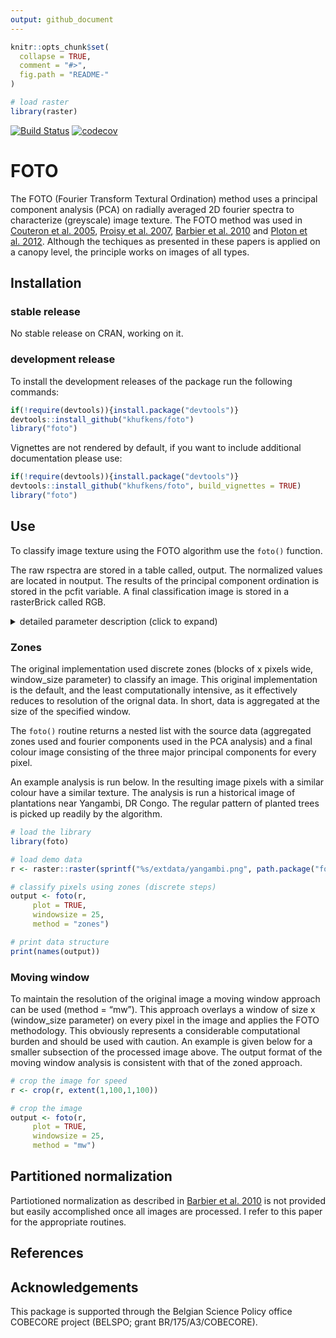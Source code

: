 ```yaml
---
output: github_document
---
```

<!-- README.md is generated from README.Rmd. Please edit that file -->

```r
knitr::opts_chunk$set(
  collapse = TRUE,
  comment = "#>",
  fig.path = "README-"
)

# load raster
library(raster)
```

[![Build Status](https://travis-ci.org/khufkens/foto.svg)](https://travis-ci.org/khufkens/foto) [![codecov](https://codecov.io/gh/khufkens/foto/branch/master/graph/badge.svg)](https://codecov.io/gh/khufkens/foto)

# FOTO

The FOTO (Fourier Transform Textural Ordination) method uses a principal component analysis (PCA) on radially averaged 2D fourier spectra to characterize (greyscale) image texture. The FOTO method was used in [Couteron et al. 2005](http://onlinelibrary.wiley.com/doi/10.1111/j.1365-2664.2005.01097.x/abstract;jsessionid=359DD0662C272A59AF94FAEF3F213156.f02t04), [Proisy et al. 2007](http://linkinghub.elsevier.com/retrieve/pii/S0034425707000430), [Barbier et al. 2010](http://doi.wiley.com/10.1111/j.1466-8238.2009.00493.x) and [Ploton et al. 2012](http://www.esajournals.org/doi/abs/10.1890/11-1606.1). Although the techiques as presented in these papers is applied on a canopy level, the principle works on images of all types.

## Installation

### stable release

No stable release on CRAN, working on it.

### development release

To install the development releases of the package run the following commands:

```r
if(!require(devtools)){install.package("devtools")}
devtools::install_github("khufkens/foto")
library("foto")
```

Vignettes are not rendered by default, if you want to include additional documentation please use:

```r
if(!require(devtools)){install.package("devtools")}
devtools::install_github("khufkens/foto", build_vignettes = TRUE)
library("foto")
```

## Use

To classify image texture using the FOTO algorithm use the `foto()` function.

The raw rspectra are stored in a table called, output. The normalized values are located in noutput. The results of the principal component ordination is stored in the pcfit variable. A final classification image is stored in a rasterBrick called RGB.

<details><summary>detailed parameter description (click to expand)</summary>
<p>

Parameter     | Description                      
------------- | ------------------------------ 	
x	      | a raster layer (stack or brick)
window_size	      | a window size in pixels
plot           | plot output (TRUE / FALSE)
normalize           | normalize the radial spectrum (TRUE / FALSE)
method | "zones" or "mw" (i.e. moving window)
</p>
</details>

### Zones

The original implementation used discrete zones (blocks of x pixels wide, window_size parameter) to classify an image. This original implementation is the default, and the least computationally intensive, as it effectively reduces to resolution of the orignal data. In short, data is aggregated at the size of the specified window. 

The `foto()` routine returns a nested list with the source data (aggregated zones used and fourier components used in the PCA analysis) and a final colour image consisting of the three major principal components for every pixel.

An example analysis is run below. In the resulting image pixels with a similar colour have a similar texture. The analysis is run a historical image of plantations near Yangambi, DR Congo. The regular pattern of planted trees is picked up readily by the algorithm.

```r
# load the library
library(foto)

# load demo data
r <- raster::raster(sprintf("%s/extdata/yangambi.png", path.package("foto")))

# classify pixels using zones (discrete steps)
output <- foto(r,
     plot = TRUE,
     windowsize = 25,
     method = "zones")

# print data structure
print(names(output))
```


### Moving window

To maintain the resolution of the original image a moving window approach can be used (method = "mw"). This approach overlays a window of size x (window_size parameter) on every pixel in the image and applies the FOTO methodology. This obviously represents a considerable computational burden and should be used with caution. An example is given below for a smaller subsection of the processed image above. The output format of the moving window analysis is consistent with that of the zoned approach.

```r
# crop the image for speed
r <- crop(r, extent(1,100,1,100))

# crop the image
output <- foto(r,
     plot = TRUE,
     windowsize = 25,
     method = "mw")
```

## Partitioned normalization

Partiotioned normalization as described in [Barbier et al. 2010](http://doi.wiley.com/10.1111/j.1466-8238.2009.00493.x) is not provided but easily accomplished once all images are processed. I refer to this paper for the appropriate routines.

## References




## Acknowledgements

This package is supported through the Belgian Science Policy office COBECORE project (BELSPO; grant BR/175/A3/COBECORE).